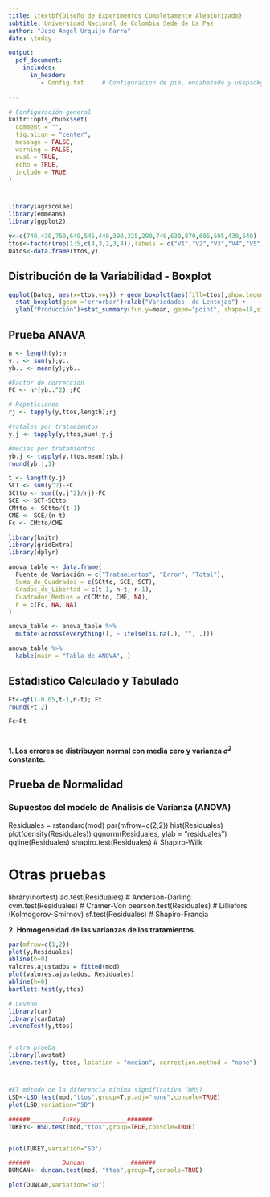 ```yaml
---
title: \textbf{Diseño de Experimentos Completamente Aleatorizado}
subtitle: Universidad Nacional de Colombia Sede de La Paz
author: "Jose Angel Urquijo Parra"
date: \today

output:
  pdf_document:
    includes:
      in_header:
         - Config.txt     # Configuracion de pie, encabezado y usepackge
  
---
```



```r
# Configuración general
knitr::opts_chunk$set(
  comment = "",
  fig.align = "center",
  message = FALSE,
  warning = FALSE,
  eval = TRUE,
  echo = TRUE,
  include = TRUE
)

```



# \textcolor{blue}{Diseño de Completamente Aleatorizado DCA}

```r
library(agricolae)
library(emmeans)
library(ggplot2)
```

```r
y<-c(740,430,760,640,545,440,390,325,290,740,630,870,605,505,430,540)
ttos<-factor(rep(1:5,c(4,3,2,3,4)),labels = c("V1","V2","V3","V4","V5"))
Datos<-data.frame(ttos,y)
```


## Distribución de la Variabilidad - Boxplot

```r
ggplot(Datos, aes(x=ttos,y=y)) + geom_boxplot(aes(fill=ttos),show.legend=F)+ 
  stat_boxplot(geom ='errorbar')+xlab("Variedades  de Lentejas") + 
  ylab("Producción")+stat_summary(fun.y=mean, geom="point", shape=18,size=3, color="red")
```


## Prueba ANAVA

```r
n <- length(y);n
y.. <- sum(y);y..
yb.. <- mean(y);yb..
```


```r
#Factor de corrección
FC <- n*(yb..^2) ;FC
```


```r
# Repeticiones
rj <- tapply(y,ttos,length);rj
```


```r
#totales por tratamientos
y.j <- tapply(y,ttos,sum);y.j
```


```r
#medias por tratamientos
yb.j <- tapply(y,ttos,mean);yb.j
round(yb.j,1)
```

```r
t <- length(y.j)
SCT <- sum(y^2)-FC
SCtto <- sum((y.j^2)/rj)-FC
SCE <- SCT-SCtto
CMtto <- SCtto/(t-1)
CME <- SCE/(n-t)
Fc <- CMtto/CME
```



```r
library(knitr)
library(gridExtra)
library(dplyr)
```


```r
anova_table <- data.frame(
  Fuente_de_Variación = c("Tratamientos", "Error", "Total"),
  Suma_de_Cuadrados = c(SCtto, SCE, SCT),
  Grados_de_Libertad = c(t-1, n-t, n-1),
  Cuadrados_Medios = c(CMtto, CME, NA),
  F = c(Fc, NA, NA)
)

anova_table <- anova_table %>%
  mutate(across(everything(), ~ ifelse(is.na(.), "", .)))

anova_table %>%
  kable(main = "Tabla de ANOVA", )
```

## Estadistico Calculado y Tabulado

```r
Ft<-qf(1-0.05,t-1,n-t); Ft
round(Ft,2)

Fc>Ft
```
# \textcolor{blue}{Validación de Supuestos en un Diseño completamente Aleatorizado}

**1. Los errores se distribuyen normal con media cero y varianza  $\sigma^{2}$ constante.**

## Prueba de Normalidad

\begin{equation*}
\begin{cases}
H_{0}:=& \text{Los datos provienen de una distribución normal} ,\\
H_{alt}:=& \text{Los datos no provienen de una distribución normal}
\end{cases}
\end{equation*}

### Supuestos del modelo de Análisis de Varianza (ANOVA) 

Residuales = rstandard(mod)
par(mfrow=c(2,2))
hist(Residuales)
plot(density(Residuales))
qqnorm(Residuales, ylab = "residuales")
qqline(Residuales)
shapiro.test(Residuales) # Shapiro-Wilk


# Otras pruebas 

library(nortest)
ad.test(Residuales) # Anderson-Darling
cvm.test(Residuales) # Cramer-Von
pearson.test(Residuales) # Lilliefors (Kolmogorov-Smirnov)
sf.test(Residuales) # Shapiro-Francia

**2. Homogeneidad de las varianzas de los tratamientos.**


```{=tex}
\begin{equation*}
\begin{cases}
H_{0}:=& \text{Varianzas homogéneas} ,\\
H_{alt}:=& \text{Varianzas No homogéneas}
\end{cases}
\end{equation*}
```


```r
par(mfrow=c(1,2))
plot(y,Residuales)
abline(h=0)
valores.ajustados = fitted(mod)
plot(valores.ajustados, Residuales)
abline(h=0)
bartlett.test(y,ttos)

# Levene
library(car)
library(carData)
leveneTest(y,ttos)


# otra prueba 
library(lawstat)
levene.test(y, ttos, location = "median", correction.method = "none")

```



# \textcolor{blue}{Diferencias Mínimas Significativas}

```r
#El método de la diferencia mínima significativa (DMS)
LSD<-LSD.test(mod,"ttos",group=T,p.adj="none",console=TRUE)
plot(LSD,variation="SD")
```


```r
######_________Tukey_____________#######
TUKEY<- HSD.test(mod,"ttos",group=TRUE,console=TRUE)


plot(TUKEY,variation="SD")
```


```r
######_________Duncan_____________#######
DUNCAN<- duncan.test(mod, "ttos",group=T,console=TRUE)

plot(DUNCAN,variation="SD")
```
